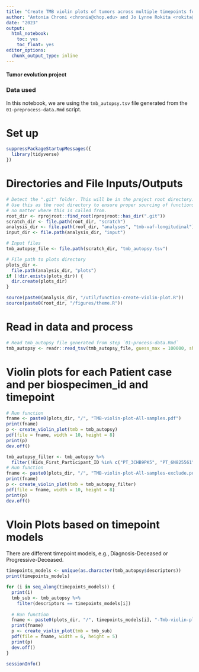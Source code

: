 ```yaml
---
title: "Create TMB violin plots of tumors across multiple timepoints for thr autopsy samples in the PBTA Cohort"
author: "Antonia Chroni <chronia@chop.edu> and Jo Lynne Rokita <rokita@chop.edu> for D3B"
date: "2023"
output:
  html_notebook:
    toc: yes
    toc_float: yes
editor_options: 
  chunk_output_type: inline
---
```


#### Tumor evolution project 

### Data used 
In this notebook, we are using the `tmb_autopsy.tsv` file generated from the `01-preprocess-data.Rmd` script.

# Set up
```r
suppressPackageStartupMessages({
  library(tidyverse)
})
```

# Directories and File Inputs/Outputs
```r
# Detect the ".git" folder. This will be in the project root directory.
# Use this as the root directory to ensure proper sourcing of functions
# no matter where this is called from.
root_dir <- rprojroot::find_root(rprojroot::has_dir(".git"))
scratch_dir <- file.path(root_dir, "scratch")
analysis_dir <- file.path(root_dir, "analyses", "tmb-vaf-longitudinal") 
input_dir <- file.path(analysis_dir, "input")

# Input files
tmb_autopsy_file <- file.path(scratch_dir, "tmb_autopsy.tsv")

# File path to plots directory
plots_dir <-
  file.path(analysis_dir, "plots")
if (!dir.exists(plots_dir)) {
  dir.create(plots_dir)
}

source(paste0(analysis_dir, "/util/function-create-violin-plot.R"))
source(paste0(root_dir, "/figures/theme.R"))
```

# Read in data and process
```r
# Read tmb_autopsy file generated from step `01-process-data.Rmd`
tmb_autopsy <- readr::read_tsv(tmb_autopsy_file, guess_max = 100000, show_col_types = FALSE)
```

# Violin plots for each Patient case and per biospecimen_id and timepoint
```r
# Run function
fname <- paste0(plots_dir, "/", "TMB-violin-plot-All-samples.pdf")
print(fname)
p <- create_violin_plot(tmb = tmb_autopsy)
pdf(file = fname, width = 10, height = 8)
print(p)
dev.off()
```
    
```r
tmb_autopsy_filter <- tmb_autopsy %>%
  filter(!Kids_First_Participant_ID %in% c("PT_3CHB9PK5", "PT_6N825561"))
# Run function
fname <- paste0(plots_dir, "/", "TMB-violin-plot-All-samples-exclude.pdf")
print(fname)
p <- create_violin_plot(tmb = tmb_autopsy_filter)
pdf(file = fname, width = 10, height = 8)
print(p)
dev.off()
```    
      
# Vloin Plots based on timepoint models
There are different timepoint models, e.g., Diagnosis-Deceased or Progressive-Deceased.

```r
timepoints_models <- unique(as.character(tmb_autopsy$descriptors))
print(timepoints_models)

for (i in seq_along(timepoints_models)) {
  print(i)
  tmb_sub <- tmb_autopsy %>%
    filter(descriptors == timepoints_models[i])
  
  # Run function
  fname <- paste0(plots_dir, "/", timepoints_models[i], "-Tmb-violin-plot.pdf")
  print(fname)
  p <- create_violin_plot(tmb = tmb_sub)
  pdf(file = fname, width = 6, height = 5)
  print(p)
  dev.off()
}
```

```r
sessionInfo()
```
